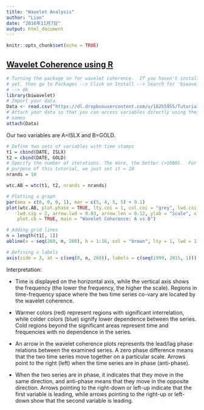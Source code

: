```yaml
---
title: "Wavelet Analysis"
author: "Lian"
date: "2016年11月7日"
output: html_document
---
```


```r
knitr::opts_chunk$set(echo = TRUE)
```

## [Wavelet Coherence using R](https://rpubs.com/ibn_abdullah/rwcoher)
```r
# Turning the package on for wavelet coherence.  If you haven't installed
# yet, then go to Packages --> Click on Install --> Search for 'biwavelet'
# --> Ok
library(biwavelet)
# Import your data
Data <- read.csv("https://dl.dropboxusercontent.com/u/18255955/Tutorials/Commodities.csv")
# Attach your data so that you can access variables directly using their
# names
attach(Data)
```

Our two variables are A=ISLX and B=GOLD.
```r
# Define two sets of variables with time stamps
t1 = cbind(DATE, ISLX)
t2 = cbind(DATE, GOLD)
# Specify the number of iterations. The more, the better (>1000).  For the
# purpose of this tutorial, we just set it = 10
nrands = 10
```

```r
wtc.AB = wtc(t1, t2, nrands = nrands)
```

```r
# Plotting a graph
par(oma = c(0, 0, 0, 1), mar = c(5, 4, 5, 5) + 0.1)
plot(wtc.AB, plot.phase = TRUE, lty.coi = 1, col.coi = "grey", lwd.coi = 2, 
    lwd.sig = 2, arrow.lwd = 0.03, arrow.len = 0.12, ylab = "Scale", xlab = "Period", 
    plot.cb = TRUE, main = "Wavelet Coherence: A vs B")

# Adding grid lines
n = length(t1[, 1])
abline(v = seq(260, n, 260), h = 1:16, col = "brown", lty = 1, lwd = 1)

# Defining x labels
axis(side = 3, at = c(seq(0, n, 260)), labels = c(seq(1999, 2015, 1)))
```

Interpretation:

- Time is displayed on the horizontal axis, while the vertical axis shows the frequency (the lower the frequency, the higher the scale). Regions in time-frequency space where the two time series co-vary are located by the wavelet coherence.

- Warmer colors (red) represent regions with significant interrelation, while colder colors (blue) signify lower dependence between the series. Cold regions beyond the significant areas represent time and frequencies with no dependence in the series.

- An arrow in the wavelet coherence plots represents the lead/lag phase relations between the examined series. A zero phase difference means that the two time series move together on a particular scale. Arrows point to the right (left) when the time series are in phase (anti-phase).

- When the two series are in phase, it indicates that they move in the same direction, and anti-phase means that they move in the opposite direction. Arrows pointing to the right-down or left-up indicate that the first variable is leading, while arrows pointing to the right-up or left-down show that the second variable is leading.
